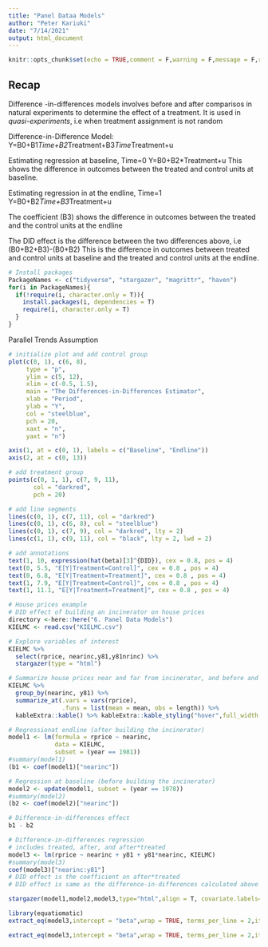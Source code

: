 ```yaml
---
title: "Panel Dataa Models"
author: "Peter Kariuki"
date: "7/14/2021"
output: html_document
---
```


```r
knitr::opts_chunk$set(echo = TRUE,comment = F,warning = F,message = F,results = 'asis')
```

## Recap
Difference -in-differences models involves before and after comparisos in natural experiments to determine the effect of a treatment.
It is used in *quasi-experiments*, i.e when treatment assignment is not random



Difference-in-Difference Model:
Y=B0+B1*Time+B2*Treatment+B3*Time*Treatment+u

Estimating regression at baseline, Time=0
Y=B0+B2*Treatment+u
This shows the difference in outcomes between the treated and control units at baseline.

Estimating regression in at the endline, Time=1
Y=B0+B2*Time+B3*Treatment+u

The coefficient (B3) shows the difference in outcomes between the treated and the control units at the endline

The DID effect is the difference between the two differences above, i.e 
(B0+B2+B3)-(B0+B2)
This is the difference in outcomes between treated and control units at baseline and the treated and control units at the endline.

```r
# Install packages
PackageNames <- c("tidyverse", "stargazer", "magrittr", "haven")
for(i in PackageNames){
  if(!require(i, character.only = T)){
    install.packages(i, dependencies = T)
    require(i, character.only = T)
  }
}
```

Parallel Trends Assumption

```r
# initialize plot and add control group
plot(c(0, 1), c(6, 8), 
     type = "p",
     ylim = c(5, 12),
     xlim = c(-0.5, 1.5),
     main = "The Differences-in-Differences Estimator",
     xlab = "Period",
     ylab = "Y",
     col = "steelblue",
     pch = 20,
     xaxt = "n",
     yaxt = "n")

axis(1, at = c(0, 1), labels = c("Baseline", "Endline"))
axis(2, at = c(0, 13))

# add treatment group
points(c(0, 1, 1), c(7, 9, 11), 
       col = "darkred",
       pch = 20)

# add line segments
lines(c(0, 1), c(7, 11), col = "darkred")
lines(c(0, 1), c(6, 8), col = "steelblue")
lines(c(0, 1), c(7, 9), col = "darkred", lty = 2)
lines(c(1, 1), c(9, 11), col = "black", lty = 2, lwd = 2)

# add annotations
text(1, 10, expression(hat(beta)[3]^{DID}), cex = 0.8, pos = 4)
text(0, 5.5, "E[Y|Treatment=Control]", cex = 0.8 , pos = 4)
text(0, 6.8, "E[Y|Treatment=Treatment]", cex = 0.8 , pos = 4)
text(1, 7.9, "E[Y|Treatment=Control]", cex = 0.8 , pos = 4)
text(1, 11.1, "E[Y|Treatment=Treatment]", cex = 0.8 , pos = 4)
```




```r
# House prices example
# DID effect of building an incinerator on house prices
directory <-here::here("6. Panel Data Models")
KIELMC <- read.csv("KIELMC.csv")

# Explore variables of interest
KIELMC %>% 
  select(rprice, nearinc,y81,y81nrinc) %>% 
  stargazer(type = "html")

```

```r
# Summarize house prices near and far from incinerator, and before and after
KIELMC %>% 
  group_by(nearinc, y81) %>%
  summarize_at(.vars = vars(rprice), 
               .funs = list(mean = mean, obs = length)) %>% 
  kableExtra::kable() %>% kableExtra::kable_styling("hover",full_width = F)
```

```r
# Regressionat endline (after building the incinerator)
model1 <- lm(formula = rprice ~ nearinc, 
             data = KIELMC, 
             subset = (year == 1981))
#summary(model1)
(b1 <- coef(model1)["nearinc"])
```

```r
# Regression at baseline (before building the incinerator)
model2 <- update(model1, subset = (year == 1978))
#summary(model2)
(b2 <- coef(model2)["nearinc"])
```

```r
# Difference-in-differences effect
b1 - b2
```

```r
# Difference-in-differences regression 
# includes treated, after, and after*treated
model3 <- lm(rprice ~ nearinc + y81 + y81*nearinc, KIELMC)
#summary(model3)
coef(model3)["nearinc:y81"]
# DID effect is the coefficient on after*treated
# DID effect is same as the difference-in-differences calculated above
```

```r
stargazer(model1,model2,model3,type="html",align = T, covariate.labels=c("Price Near Incinerator","Year","Interaction","Constant"))

library(equatiomatic)
extract_eq(model3,intercept = "beta",wrap = TRUE, terms_per_line = 2,ital_vars = TRUE)

extract_eq(model3,intercept = "beta",wrap = TRUE, terms_per_line = 2,ital_vars = TRUE,use_coefs = TRUE)
```


